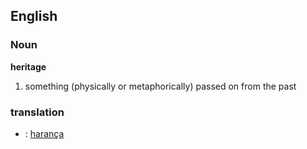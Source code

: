 ==English==

===Noun===
'''heritage'''
# something (physically or metaphorically) passed on from the past

===translation===
*{{pt}}: [[harança]]